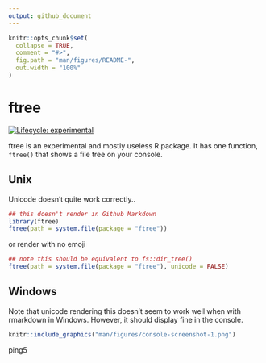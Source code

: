 ```yaml
---
output: github_document
---
```


<!-- README.md is generated from README.Rmd. Please edit that file -->

```r
knitr::opts_chunk$set(
  collapse = TRUE,
  comment = "#>",
  fig.path = "man/figures/README-",
  out.width = "100%"
)
```

# ftree

<!-- badges: start -->
[![Lifecycle: experimental](https://img.shields.io/badge/lifecycle-experimental-orange.svg)](https://lifecycle.r-lib.org/articles/stages.html#experimental)
<!-- badges: end -->

ftree is an experimental and mostly useless R package. It has one function, `ftree()` that shows a file tree on your console.

## Unix

Unicode doesn't quite work correctly..

```r
## this doesn't render in Github Markdown
library(ftree)
ftree(path = system.file(package = "ftree"))
```



or render with no emoji
```r
## note this should be equivalent to fs::dir_tree()
ftree(path = system.file(package = "ftree"), unicode = FALSE)
```



## Windows

Note that unicode rendering this doesn't seem to work well when with rmarkdown in Windows. However, it should display fine in the console. 

```r
knitr::include_graphics("man/figures/console-screenshot-1.png")
```


ping5
